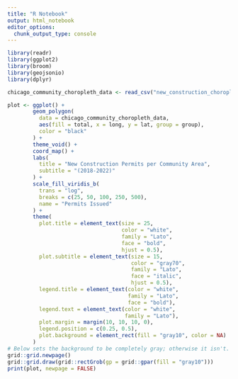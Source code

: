 ```yaml
---
title: "R Notebook"
output: html_notebook
editor_options: 
  chunk_output_type: console
---
```

```r
library(readr)
library(ggplot2)
library(broom)
library(geojsonio)
library(dplyr)

chicago_community_choropleth_data <- read_csv("new_construction_choropleth/choropleth.csv")

plot <- ggplot() +  
        geom_polygon(
          data = chicago_community_choropleth_data,
          aes(fill = total, x = long, y = lat, group = group),
          color = "black"
        ) +
        theme_void() +
        coord_map() +  
        labs(    
          title = "New Construction Permits per Community Area",
          subtitle = "(2018-2022)"
        ) +
        scale_fill_viridis_b(
          trans = "log", 
          breaks = c(25, 50, 100, 250, 500), 
          name = "Permits Issued"
        ) +
        theme(
          plot.title = element_text(size = 25, 
                                    color = "white", 
                                    family = "Lato", 
                                    face = "bold", 
                                    hjust = 0.5),    
          plot.subtitle = element_text(size = 15, 
                                       color = "gray70", 
                                       family = "Lato", 
                                       face = "italic", 
                                       hjust = 0.5),    
          legend.title = element_text(color = "white", 
                                      family = "Lato", 
                                      face = "bold"),    
          legend.text = element_text(color = "white", 
                                     family = "Lato"),    
          plot.margin = margin(10, 10, 10, 0),
          legend.position = c(0.25, 0.5),
          plot.background = element_rect(fill = "gray10", color = NA)
        )
# Below sets the background to be completely gray; otherwise it isn't.
grid::grid.newpage()
grid::grid.draw(grid::rectGrob(gp = grid::gpar(fill = "gray10")))
print(plot, newpage = FALSE)
```

